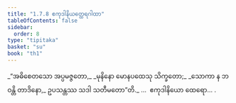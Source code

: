 ```yaml
---
title: "1.7.8 ဧကုဒါနိယတ္ထေရဂါထာ"
tableOfContents: false
sidebar:
  order: 8
type: "tipitaka"
basket: "su"
book: "th1"
---
```



<DynamicBreadcrumb />

<Division number="68" book="th1" e="ch" v="19" p="234">

<Paragraph number="153" type="verses" book="th1">
_“အဓိစေတသော အပ္ပမဇ္ဇတော,_  
_မုနိနော မောနပထေသု သိက္ခတော;_  
_သောကာ န ဘဝန္တိ တာဒိနော,_  
ဥပသန္တဿ သဒါ သတီမတော”တိ._  


</Paragraph>
</Division>

<Paragraph number="154" type="center" book="th1">
…  ဧကုဒါနိယော ထေရော… .
</Paragraph>